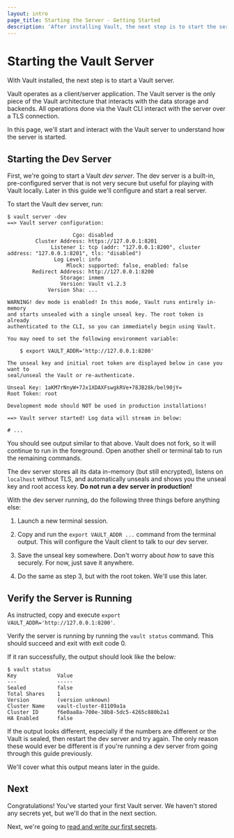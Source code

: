 ```yaml
---
layout: intro
page_title: Starting the Server - Getting Started
description: 'After installing Vault, the next step is to start the server.'
---
```


# Starting the Vault Server

With Vault installed, the next step is to start a Vault server.

Vault operates as a client/server application. The Vault server is the only
piece of the Vault architecture that interacts with the data storage and
backends. All operations done via the Vault CLI interact with the server over a
TLS connection.

In this page, we'll start and interact with the Vault server to understand how
the server is started.

## Starting the Dev Server

First, we're going to start a Vault _dev server_. The dev server is a built-in,
pre-configured server that is not very secure but useful for playing with Vault
locally. Later in this guide we'll configure and start a real server.

To start the Vault dev server, run:

```shell-session
$ vault server -dev
==> Vault server configuration:

                     Cgo: disabled
         Cluster Address: https://127.0.0.1:8201
              Listener 1: tcp (addr: "127.0.0.1:8200", cluster address: "127.0.0.1:8201", tls: "disabled")
               Log Level: info
                   Mlock: supported: false, enabled: false
        Redirect Address: http://127.0.0.1:8200
                 Storage: inmem
                 Version: Vault v1.2.3
             Version Sha: ...

WARNING! dev mode is enabled! In this mode, Vault runs entirely in-memory
and starts unsealed with a single unseal key. The root token is already
authenticated to the CLI, so you can immediately begin using Vault.

You may need to set the following environment variable:

    $ export VAULT_ADDR='http://127.0.0.1:8200'

The unseal key and initial root token are displayed below in case you want to
seal/unseal the Vault or re-authenticate.

Unseal Key: 1aKM7rNnyW+7Jx1XDAXFswgkRVe+78JB28k/bel90jY=
Root Token: root

Development mode should NOT be used in production installations!

==> Vault server started! Log data will stream in below:

# ...
```

You should see output similar to that above. Vault does not fork, so it will
continue to run in the foreground. Open another shell or terminal tab to run the
remaining commands.

The dev server stores all its data in-memory (but still encrypted), listens on
`localhost` without TLS, and automatically unseals and shows you the unseal key
and root access key. **Do not run a dev server in production!**

With the dev server running, do the following three things before anything else:

1. Launch a new terminal session.

1. Copy and run the `export VAULT_ADDR ...` command from the terminal
   output. This will configure the Vault client to talk to our dev server.

1. Save the unseal key somewhere. Don't worry about _how_ to save this
   securely. For now, just save it anywhere.

1. Do the same as step 3, but with the root token. We'll use this later.

## Verify the Server is Running

As instructed, copy and execute `export VAULT_ADDR='http://127.0.0.1:8200'`.

Verify the server is running by running the `vault status` command. This should
succeed and exit with exit code 0.

If it ran successfully, the output should look like the below:

```shell-session
$ vault status
Key             Value
---             -----
Sealed          false
Total Shares    1
Version         (version unknown)
Cluster Name    vault-cluster-81109a1a
Cluster ID      f6e0aa8a-700e-38b8-5dc5-4265c880b2a1
HA Enabled      false
```

If the output looks different, especially if the numbers are different or the
Vault is sealed, then restart the dev server and try again. The only reason
these would ever be different is if you're running a dev server from going
through this guide previously.

We'll cover what this output means later in the guide.

## Next

Congratulations! You've started your first Vault server. We haven't stored
any secrets yet, but we'll do that in the next section.

Next, we're going to
[read and write our first secrets](/intro/getting-started/first-secret).
